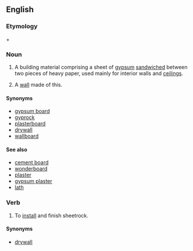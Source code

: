 {{also|Sheetrock}}
==English==

===Etymology===
{{term|sheet|lang=en}} + {{term|rock|lang=en}}

===Noun===
{{en-noun|-}}

# {{uncountable}} A building material comprising a sheet of [[gypsum]] [[sandwiched]] between two pieces of heavy paper, used mainly for interior walls and [[ceiling]]s.
# {{rfv-sense|Maybe, but I'd like to see whether it's countable, capitalized etc.}} A [[wall]] made of this.

====Synonyms====
* [[gypsum board]]
* [[gyprock]]
* [[plasterboard]]
* [[drywall]]
* [[wallboard]]

====See also====
* [[cement board]]
* [[wonderboard]]
* [[plaster]]
* [[gypsum plaster]]
* [[lath]]

===Verb===
{{en-verb}}

# To [[install]] and finish sheetrock.

====Synonyms====
* [[drywall]]